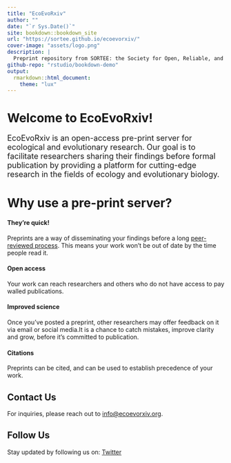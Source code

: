 ```yaml
---
title: "EcoEvoRxiv"
author: ""
date: "`r Sys.Date()`"
site: bookdown::bookdown_site
url: "https://sortee.github.io/ecoevorxiv/"
cover-image: "assets/logo.png"
description: |
  Preprint repository from SORTEE: the Society for Open, Reliable, and Transparent Ecology and Evolutionary biology
github-repo: "rstudio/bookdown-demo"
output: 
  rmarkdown::html_document:
    theme: "lux"
---
```


# Welcome to EcoEvoRxiv! {-}

<summary style=font-size:18px> EcoEvoRxiv is an open-access pre-print server for ecological and evolutionary research. Our goal is to facilitate researchers sharing their findings before formal publication by providing a platform for cutting-edge research in the fields of ecology and evolutionary biology. </summary>    

# Why use a pre-print server? {-}

#### They’re quick!
  <summary style=font-size:14px> Preprints are a way of disseminating your findings before a long [peer-reviewed process](https://www.nature.com/articles/530148a). This means your work won’t be out of date by the time people read it. </summary>
  
#### Open access
  <summary style=font-size:14px> Your work can reach researchers and others who do not have access to pay walled publications. </summary>   

#### Improved science
  <summary style=font-size:14px> Once you’ve posted a preprint, other researchers may offer feedback on it via email or social media.It is a chance to catch mistakes, improve clarity and grow, before it’s committed to publication. </summary>  

#### Citations 
  <summary style=font-size:14px> Preprints can be cited, and can be used to establish precedence of your work. </summary>  


## Contact Us {-}

For inquiries, please reach out to [info@ecoevorxiv.org](mailto:info@ecoevorxiv.org).

## Follow Us {-}

Stay updated by following us on:
[Twitter](https://twitter.com/EcoEvoRxiv)


